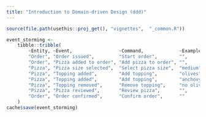 ---
title: "Introduction to Domain-driven Design (ddd)"
---

```{r, include = FALSE}
source(file.path(usethis::proj_get(), "vignettes",  "_common.R"))
```


```{r event-storming-table}
event_storming <- 
    tibble::tribble(
        ~Entity, ~Event,                 ~Command,             ~Example,
        "Order", "Order issued",         "Start order",        "",
        "Order", "Pizza added to order", "Add pizza to order", "",
        "Pizza", "Pizza size selected",  "Select pizza size",  "medium",
        "Pizza", "Topping added",        "Add topping",        "olives",
        "Pizza", "Topping added",        "Add topping",        "anchovy, but only on the right half",
        "Pizza", "Topping removed",      "Remove topping",     "no olives",
        "Pizza", "Pizza reviewed",       "Review pizza",       "",
        "Order", "Order confirmed",      "Confirm order",      ""
    )
cache$save(event_storming)
```

